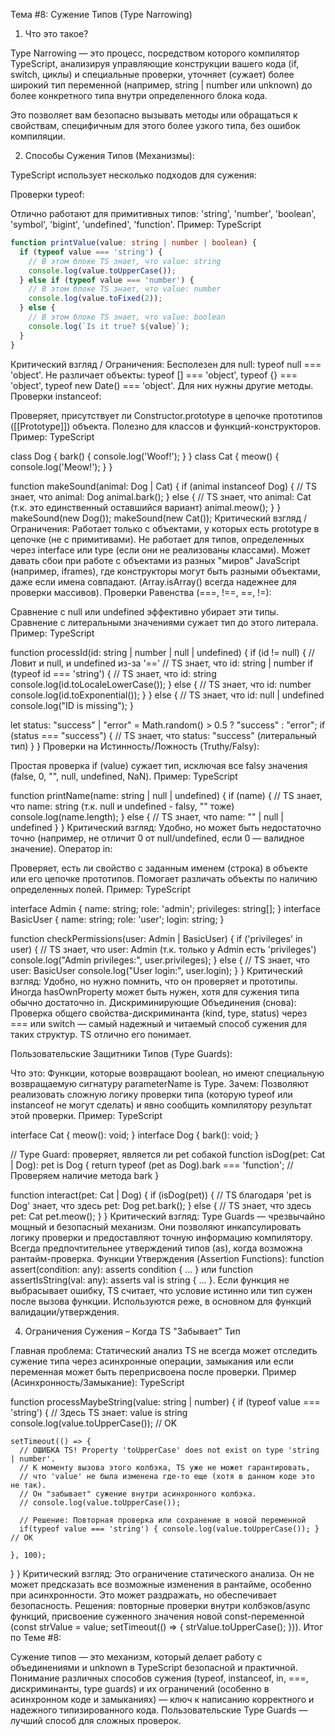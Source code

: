 Тема #8: Сужение Типов (Type Narrowing)

1. Что это такое?

Type Narrowing — это процесс, посредством которого компилятор TypeScript, анализируя управляющие конструкции вашего кода (if, switch, циклы) и специальные проверки, уточняет (сужает) более широкий тип переменной (например, string | number или unknown) до более конкретного типа внутри определенного блока кода.

Это позволяет вам безопасно вызывать методы или обращаться к свойствам, специфичным для этого более узкого типа, без ошибок компиляции.

2. Способы Сужения Типов (Механизмы):

TypeScript использует несколько подходов для сужения:

Проверки typeof:

Отлично работают для примитивных типов: 'string', 'number', 'boolean', 'symbol', 'bigint', 'undefined', 'function'.
Пример:
TypeScript

```typescript
function printValue(value: string | number | boolean) {
  if (typeof value === 'string') {
    // В этом блоке TS знает, что value: string
    console.log(value.toUpperCase());
  } else if (typeof value === 'number') {
    // В этом блоке TS знает, что value: number
    console.log(value.toFixed(2));
  } else {
    // В этом блоке TS знает, что value: boolean
    console.log(`Is it true? ${value}`);
  }
}
```
Критический взгляд / Ограничения:
Бесполезен для null: typeof null === 'object'.
Не различает объекты: typeof [] === 'object', typeof {} === 'object', typeof new Date() === 'object'. Для них нужны другие методы.
Проверки instanceof:

Проверяет, присутствует ли Constructor.prototype в цепочке прототипов ([[Prototype]]) объекта. Полезно для классов и функций-конструкторов.
Пример:
TypeScript

class Dog { bark() { console.log('Woof!'); } }
class Cat { meow() { console.log('Meow!'); } }

function makeSound(animal: Dog | Cat) {
  if (animal instanceof Dog) {
    // TS знает, что animal: Dog
    animal.bark();
  } else {
    // TS знает, что animal: Cat (т.к. это единственный оставшийся вариант)
    animal.meow();
  }
}
makeSound(new Dog());
makeSound(new Cat());
Критический взгляд / Ограничения:
Работает только с объектами, у которых есть prototype в цепочке (не с примитивами).
Не работает для типов, определенных через interface или type (если они не реализованы классами).
Может давать сбои при работе с объектами из разных "миров" JavaScript (например, iframes), где конструкторы могут быть разными объектами, даже если имена совпадают. (Array.isArray() всегда надежнее для проверки массивов).
Проверки Равенства (===, !==, ==, !=):

Сравнение с null или undefined эффективно убирает эти типы.
Сравнение с литеральными значениями сужает тип до этого литерала.
Пример:
TypeScript

function processId(id: string | number | null | undefined) {
  if (id != null) { // Ловит и null, и undefined из-за '=='
    // TS знает, что id: string | number
    if (typeof id === 'string') {
      // TS знает, что id: string
      console.log(id.toLocaleLowerCase());
    } else {
      // TS знает, что id: number
      console.log(id.toExponential());
    }
  } else {
    // TS знает, что id: null | undefined
    console.log("ID is missing");
  }

  let status: "success" | "error" = Math.random() > 0.5 ? "success" : "error";
  if (status === "success") {
    // TS знает, что status: "success" (литеральный тип)
  }
}
Проверки на Истинность/Ложность (Truthy/Falsy):

Простая проверка if (value) сужает тип, исключая все falsy значения (false, 0, "", null, undefined, NaN).
Пример:
TypeScript

function printName(name: string | null | undefined) {
  if (name) {
    // TS знает, что name: string (т.к. null и undefined - falsy, "" тоже)
    console.log(name.length);
  } else {
    // TS знает, что name: "" | null | undefined
  }
}
Критический взгляд: Удобно, но может быть недостаточно точно (например, не отличит 0 от null/undefined, если 0 — валидное значение).
Оператор in:

Проверяет, есть ли свойство с заданным именем (строка) в объекте или его цепочке прототипов. Помогает различать объекты по наличию определенных полей.
Пример:
TypeScript

interface Admin { name: string; role: 'admin'; privileges: string[]; }
interface BasicUser { name: string; role: 'user'; login: string; }

function checkPermissions(user: Admin | BasicUser) {
  if ('privileges' in user) {
    // TS знает, что user: Admin (т.к. только у Admin есть 'privileges')
    console.log("Admin privileges:", user.privileges);
  } else {
    // TS знает, что user: BasicUser
    console.log("User login:", user.login);
  }
}
Критический взгляд: Удобно, но нужно помнить, что он проверяет и прототипы. Иногда hasOwnProperty может быть нужен, хотя для сужения типа обычно достаточно in.
Дискриминирующие Объединения (снова): Проверка общего свойства-дискриминанта (kind, type, status) через === или switch — самый надежный и читаемый способ сужения для таких структур. TS отлично его понимает.

Пользовательские Защитники Типов (Type Guards):

Что это: Функции, которые возвращают boolean, но имеют специальную возвращаемую сигнатуру parameterName is Type.
Зачем: Позволяют реализовать сложную логику проверки типа (которую typeof или instanceof не могут сделать) и явно сообщить компилятору результат этой проверки.
Пример:
TypeScript

interface Cat { meow(): void; }
interface Dog { bark(): void; }

// Type Guard: проверяет, является ли pet собакой
function isDog(pet: Cat | Dog): pet is Dog {
  return typeof (pet as Dog).bark === 'function'; // Проверяем наличие метода bark
}

function interact(pet: Cat | Dog) {
  if (isDog(pet)) {
    // TS благодаря 'pet is Dog' знает, что здесь pet: Dog
    pet.bark();
  } else {
    // TS знает, что здесь pet: Cat
    pet.meow();
  }
}
Критический взгляд: Type Guards — чрезвычайно мощный и безопасный механизм. Они позволяют инкапсулировать логику проверки и предоставляют точную информацию компилятору. Всегда предпочтительнее утверждений типов (as), когда возможна рантайм-проверка.
Функции Утверждения (Assertion Functions): function assert(condition: any): asserts condition { ... } или function assertIsString(val: any): asserts val is string { ... }. Если функция не выбрасывает ошибку, TS считает, что условие истинно или тип сужен после вызова функции. Используются реже, в основном для функций валидации/утверждения.

4. Ограничения Сужения – Когда TS "Забывает" Тип

Главная проблема: Статический анализ TS не всегда может отследить сужение типа через асинхронные операции, замыкания или если переменная может быть переприсвоена после проверки.
Пример (Асинхронность/Замыкание):
TypeScript

function processMaybeString(value: string | number) {
  if (typeof value === 'string') {
    // Здесь TS знает: value is string
    console.log(value.toUpperCase()); // OK

    setTimeout(() => {
      // ОШИБКА TS! Property 'toUpperCase' does not exist on type 'string | number'.
      // К моменту вызова этого колбэка, TS уже не может гарантировать,
      // что 'value' не была изменена где-то еще (хотя в данном коде это не так).
      // Он "забывает" сужение внутри асинхронного колбэка.
      // console.log(value.toUpperCase());

      // Решение: Повторная проверка или сохранение в новой переменной
      if(typeof value === 'string') { console.log(value.toUpperCase()); } // OK

    }, 100);
  }
}
Критический взгляд: Это ограничение статического анализа. Он не может предсказать все возможные изменения в рантайме, особенно при асинхронности. Это может раздражать, но обеспечивает безопасность. Решения: повторные проверки внутри колбэков/async функций, присвоение суженного значения новой const-переменной (const strValue = value; setTimeout(() => { strValue.toUpperCase(); })).
Итог по Теме #8:

Сужение типов — это механизм, который делает работу с объединениями и unknown в TypeScript безопасной и практичной. Понимание различных способов сужения (typeof, instanceof, in, ===, дискриминанты, type guards) и их ограничений (особенно в асинхронном коде и замыканиях) — ключ к написанию корректного и надежного типизированного кода. Пользовательские Type Guards — лучший способ для сложных проверок.
